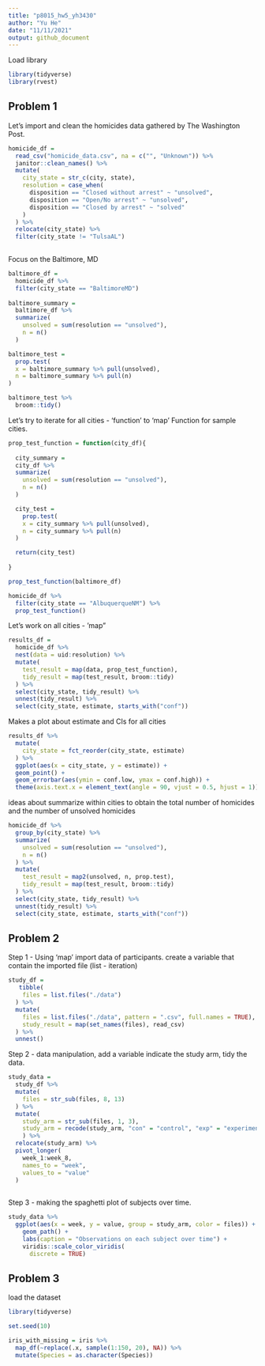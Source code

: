 ```yaml
---
title: "p8015_hw5_yh3430"
author: "Yu He"
date: "11/11/2021"
output: github_document
---
```


Load library
```r
library(tidyverse)
library(rvest)
```

## Problem 1

Let's import and clean the homicides data gathered by The Washington Post.

```r
homicide_df =
  read_csv("homicide_data.csv", na = c("", "Unknown")) %>% 
  janitor::clean_names() %>% 
  mutate(
    city_state = str_c(city, state),
    resolution = case_when(
      disposition == "Closed without arrest" ~ "unsolved",
      disposition == "Open/No arrest" ~ "unsolved",
      disposition == "Closed by arrest" ~ "solved"
    )
  ) %>% 
  relocate(city_state) %>% 
  filter(city_state != "TulsaAL")
  
```


Focus on the Baltimore, MD

```r
baltimore_df =
  homicide_df %>% 
  filter(city_state == "BaltimoreMD")
  
baltimore_summary =
  baltimore_df %>% 
  summarize(
    unsolved = sum(resolution == "unsolved"),
    n = n()
  )

baltimore_test =
  prop.test(
  x = baltimore_summary %>% pull(unsolved),
  n = baltimore_summary %>% pull(n)
)

baltimore_test %>% 
  broom::tidy()
```

Let's try to iterate for all cities - 'function' to 'map'
Function for sample cities.

```r
prop_test_function = function(city_df){
  
  city_summary =
  city_df %>% 
  summarize(
    unsolved = sum(resolution == "unsolved"),
    n = n()
  )

  city_test =
    prop.test(
    x = city_summary %>% pull(unsolved),
    n = city_summary %>% pull(n)
  )

  return(city_test)
 
}

prop_test_function(baltimore_df)

homicide_df %>% 
  filter(city_state == "AlbuquerqueNM") %>% 
  prop_test_function()
```

Let's work on all cities - 'map"

```r
results_df = 
  homicide_df %>% 
  nest(data = uid:resolution) %>% 
  mutate(
    test_result = map(data, prop_test_function),
    tidy_result = map(test_result, broom::tidy)
  ) %>% 
  select(city_state, tidy_result) %>% 
  unnest(tidy_result) %>% 
  select(city_state, estimate, starts_with("conf"))

```

Makes a plot about estimate and CIs for all cities

```r
results_df %>% 
  mutate(
    city_state = fct_reorder(city_state, estimate)
  ) %>% 
  ggplot(aes(x = city_state, y = estimate)) +
  geom_point() +
  geom_errorbar(aes(ymin = conf.low, ymax = conf.high)) +
  theme(axis.text.x = element_text(angle = 90, vjust = 0.5, hjust = 1))
```

ideas about summarize within cities to obtain the total number of homicides and the number of unsolved homicides

```r
homicide_df %>% 
  group_by(city_state) %>% 
  summarize(
    unsolved = sum(resolution == "unsolved"),
    n = n()
  ) %>% 
  mutate(
    test_result = map2(unsolved, n, prop.test),
    tidy_result = map(test_result, broom::tidy)
  ) %>% 
  select(city_state, tidy_result) %>% 
  unnest(tidy_result) %>% 
  select(city_state, estimate, starts_with("conf"))
```


## Problem 2

Step 1 - Using 'map' import data of participants. create a variable that contain the imported file (list - iteration)

```r

study_df = 
   tibble(
    files = list.files("./data")
  ) %>% 
  mutate(
    files = list.files("./data", pattern = ".csv", full.names = TRUE),
    study_result = map(set_names(files), read_csv)
  ) %>% 
  unnest()

```

Step 2 - data manipulation, add a variable indicate the study arm, tidy the data.

```r
study_data =
  study_df %>% 
  mutate(
    files = str_sub(files, 8, 13)
  ) %>% 
  mutate(
    study_arm = str_sub(files, 1, 3),
    study_arm = recode(study_arm, "con" = "control", "exp" = "experiment")
    ) %>% 
  relocate(study_arm) %>% 
  pivot_longer(
    week_1:week_8,
    names_to = "week",
    values_to = "value"
  )
  
```

Step 3 - making the spaghetti plot of subjects over time. 

```r
study_data %>% 
  ggplot(aes(x = week, y = value, group = study_arm, color = files)) +
    geom_path() + 
    labs(caption = "Observations on each subject over time") + 
    viridis::scale_color_viridis(
      discrete = TRUE) 
```




## Problem 3

load the dataset

```r
library(tidyverse)

set.seed(10)

iris_with_missing = iris %>% 
  map_df(~replace(.x, sample(1:150, 20), NA)) %>%
  mutate(Species = as.character(Species))
```


```r

```






















